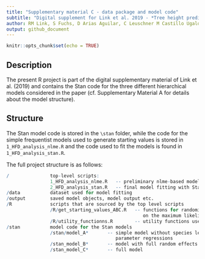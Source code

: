 ```yaml
---
title: "Supplementary material C - data package and model code"
subtitle: "Digital supplement for Link et al. 2019 - *Tree height predicts the shape of radial sap flow profiles of Costa-Rican tropical dry forest tree species*"
author: RM Link, S Fuchs, D Arias Aguilar, C Leuschner M Castillo Ugalde, JC Valverde Otarola,  B Schuldt
output: github_document
---
```


```r
knitr::opts_chunk$set(echo = TRUE)
```

## Description
The present R project is part of the digital supplementary material of Link et al. (2019) and contains the Stan code for the three different hierarchical models considered in the paper (cf. Supplementary Material A for details about the model structure).

## Structure
The Stan model code is stored in the `\stan` folder, while the code for the simple frequentist models used to generate starting values is stored in `1_HFD_analysis_nlme.R` and the code used to fit the models is found in `1_HFD_analysis_stan.R`. 

The full project structure is as follows:
```r
/               top-level scripts:
                1_HFD_analysis_nlme.R   -- preliminary nlme-based models for starting values
                2_HFD_analysis_stan.R   -- final model fitting with Stan
/data           dataset used for model fitting
/output	        saved model objects, model output etc.
/R              scripts that are sourced by the top level scripts
                /R/get_starting_values_ABC.R   -- functions for randomized starting values based
                                                  on the maximum likelihood estimates
                /R/utility_functionns.R        -- utility functions used in the top level scripts                                  
/stan           model code for the Stan models
                /stan/model_A*       -- simple model without species level random effects and 
                                        parameter regressions
                /stan_model_B*       -- model with full random effects but without parm. regressions
                /stan_model_C*       -- full model
                                                  
```
